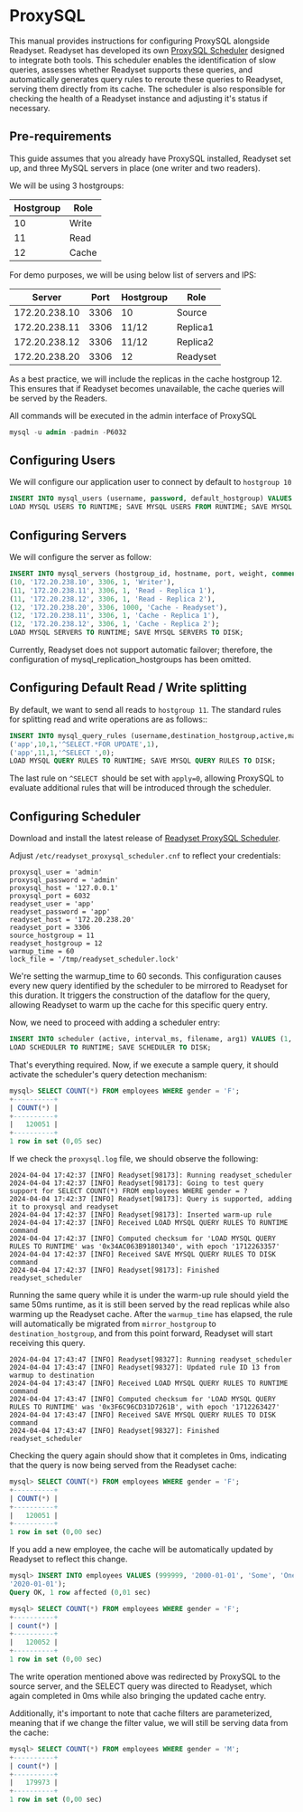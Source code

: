 
# ProxySQL

This manual provides instructions for configuring ProxySQL alongside Readyset. Readyset has developed its own [ProxySQL Scheduler](https://github.com/readysettech/proxysql_scheduler) designed to integrate both tools.
This scheduler enables the identification of slow queries, assesses whether Readyset supports these queries, and automatically generates query rules to reroute these queries to Readyset, serving them directly from its cache.
The scheduler is also responsible for checking the health of a Readyset instance and adjusting it's status if necessary.

## Pre-requirements
This guide assumes that you already have ProxySQL installed, Readyset set up, and three MySQL servers in place (one writer and two readers).

We will be using 3 hostgroups:

| Hostgroup | Role     |
| --------- | -------- |
| 10        | Write   |
| 11        | Read   |
| 12        | Cache   |

For demo purposes, we will be using below list of servers and IPS:

| Server        | Port  | Hostgroup | Role     |
| ------------- | ----- | --------- | -------- |
| 172.20.238.10 | 3306  | 10        | Source   |
| 172.20.238.11 | 3306  | 11/12     | Replica1 |
| 172.20.238.12 | 3306  | 11/12     | Replica2 |
| 172.20.238.20 | 3306  | 12        | Readyset |

As a best practice, we will include the replicas in the cache hostgroup 12. This ensures that if Readyset becomes unavailable, the cache queries will be served by the Readers.

All commands will be executed in the admin interface of ProxySQL

```sql
mysql -u admin -padmin -P6032
```

## Configuring Users
We will configure our application user to connect by default to `hostgroup 10`

```sql
INSERT INTO mysql_users (username, password, default_hostgroup) VALUES ('app', 'app', 10);
LOAD MYSQL USERS TO RUNTIME; SAVE MYSQL USERS FROM RUNTIME; SAVE MYSQL USERS TO DISK;
```

## Configuring Servers 

We will configure the server as follow:

```sql
INSERT INTO mysql_servers (hostgroup_id, hostname, port, weight, comment) VALUES
(10, '172.20.238.10', 3306, 1, 'Writer'),
(11, '172.20.238.11', 3306, 1, 'Read - Replica 1'),
(11, '172.20.238.12', 3306, 1, 'Read - Replica 2'),
(12, '172.20.238.20', 3306, 1000, 'Cache - Readyset'),
(12, '172.20.238.11', 3306, 1, 'Cache - Replica 1'),
(12, '172.20.238.12', 3306, 1, 'Cache - Replica 2');
LOAD MYSQL SERVERS TO RUNTIME; SAVE MYSQL SERVERS TO DISK;
```

<Callout type="info">Currently, Readyset does not support automatic failover; therefore, the configuration of mysql_replication_hostgroups has been omitted.</Callout>

## Configuring Default Read / Write splitting

By default, we want to send all reads to `hostgroup 11`. The standard rules for splitting read and write operations are as follows::

```sql
INSERT INTO mysql_query_rules (username,destination_hostgroup,active,match_digest,apply) VALUES
('app',10,1,'^SELECT.*FOR UPDATE',1),
('app',11,1,'^SELECT ',0);
LOAD MYSQL QUERY RULES TO RUNTIME; SAVE MYSQL QUERY RULES TO DISK;
```

<Callout type="info"> The last rule on `^SELECT `should be set with `apply=0`, allowing ProxySQL to evaluate additional rules that will be introduced through the scheduler.</Callout>


## Configuring Scheduler

Download and install the latest release of [Readyset ProxySQL Scheduler](https://github.com/readysettech/proxysql_scheduler/releases).

Adjust `/etc/readyset_proxysql_scheduler.cnf` to reflect your credentials:

```
proxysql_user = 'admin'
proxysql_password = 'admin'
proxysql_host = '127.0.0.1'
proxysql_port = 6032
readyset_user = 'app'
readyset_password = 'app'
readyset_host = '172.20.238.20'
readyset_port = 3306
source_hostgroup = 11
readyset_hostgroup = 12
warmup_time = 60
lock_file = '/tmp/readyset_scheduler.lock'
```


We're setting the warmup_time to 60 seconds. This configuration causes every new query identified by the scheduler to be mirrored to Readyset for this duration. It triggers the construction of the dataflow for the query, allowing Readyset to warm up the cache for this specific query entry.

Now, we need to proceed with adding a scheduler entry:

```sql
INSERT INTO scheduler (active, interval_ms, filename, arg1) VALUES (1, 10000, '/usr/bin/readyset_proxysql_scheduler', '--config=/etc/readyset_proxysql_scheduler.cnf');
LOAD SCHEDULER TO RUNTIME; SAVE SCHEDULER TO DISK;
```

That's everything required. Now, if we execute a sample query, it should activate the scheduler's query detection mechanism:

```sql
mysql> SELECT COUNT(*) FROM employees WHERE gender = 'F';
+----------+
| COUNT(*) |
+----------+
|   120051 |
+----------+
1 row in set (0,05 sec)
```

If we check the `proxysql.log` file, we should observe the following:

```
2024-04-04 17:42:37 [INFO] Readyset[98173]: Running readyset_scheduler
2024-04-04 17:42:37 [INFO] Readyset[98173]: Going to test query support for SELECT COUNT(*) FROM employees WHERE gender = ?
2024-04-04 17:42:37 [INFO] Readyset[98173]: Query is supported, adding it to proxysql and readyset
2024-04-04 17:42:37 [INFO] Readyset[98173]: Inserted warm-up rule
2024-04-04 17:42:37 [INFO] Received LOAD MYSQL QUERY RULES TO RUNTIME command
2024-04-04 17:42:37 [INFO] Computed checksum for 'LOAD MYSQL QUERY RULES TO RUNTIME' was '0x34AC063B91801340', with epoch '1712263357'
2024-04-04 17:42:37 [INFO] Received SAVE MYSQL QUERY RULES TO DISK command
2024-04-04 17:42:37 [INFO] Readyset[98173]: Finished readyset_scheduler
```
Running the same query while it is under the warm-up rule should yield the same 50ms runtime, as it is still been served by the read replicas while also warming up the Readyset cache. After the `warmup_time` has elapsed, the rule will automatically be migrated from `mirror_hostgroup` to `destination_hostgroup`, and from this point forward, Readyset will start receiving this query.
```
2024-04-04 17:43:47 [INFO] Readyset[98327]: Running readyset_scheduler
2024-04-04 17:43:47 [INFO] Readyset[98327]: Updated rule ID 13 from warmup to destination
2024-04-04 17:43:47 [INFO] Received LOAD MYSQL QUERY RULES TO RUNTIME command
2024-04-04 17:43:47 [INFO] Computed checksum for 'LOAD MYSQL QUERY RULES TO RUNTIME' was '0x3F6C96CD31D7261B', with epoch '1712263427'
2024-04-04 17:43:47 [INFO] Received SAVE MYSQL QUERY RULES TO DISK command
2024-04-04 17:43:47 [INFO] Readyset[98327]: Finished readyset_scheduler
```

Checking the query again should show that it completes in 0ms, indicating that the query is now being served from the Readyset cache:
```sql
mysql> SELECT COUNT(*) FROM employees WHERE gender = 'F';
+----------+
| COUNT(*) |
+----------+
|   120051 |
+----------+
1 row in set (0,00 sec)
```

If you add a new employee, the cache will be automatically updated by Readyset to reflect this change.

```sql
mysql> INSERT INTO employees VALUES (999999, '2000-01-01', 'Some', 'One', 'F',
'2020-01-01');
Query OK, 1 row affected (0,01 sec)

mysql> SELECT COUNT(*) FROM employees WHERE gender = 'F';
+----------+
| count(*) |
+----------+
|   120052 |
+----------+
1 row in set (0,00 sec)
```

The write operation mentioned above was redirected by ProxySQL to the source server, and the SELECT query was directed to Readyset, which again completed in 0ms while also bringing the updated cache entry.

Additionally, it's important to note that cache filters are parameterized, meaning that if we change the filter value, we will still be serving data from the cache:

```sql
mysql> SELECT COUNT(*) FROM employees WHERE gender = 'M';
+----------+
| count(*) |
+----------+
|   179973 |
+----------+
1 row in set (0,00 sec)
```